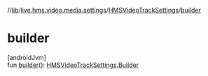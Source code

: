 //[lib](/api-reference/android/v2/home/content)/[live.hms.video.media.settings](../index)/[HMSVideoTrackSettings](index)/[builder](builder)

# builder

[androidJvm]\
fun [builder](builder)(): [HMSVideoTrackSettings.Builder](-builder/index)
